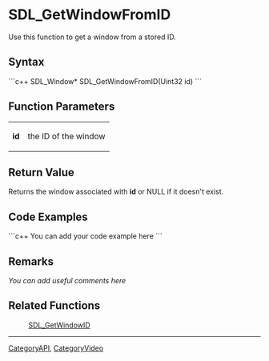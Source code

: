 <!-- pragma section-numbers off -->
<!-- pragma disable-camelcase -->

= SDL_GetWindowFromID =
Use this function to get a window from a stored ID.


== Syntax ==
```c++
SDL_Window* SDL_GetWindowFromID(Uint32 id)
```

== Function Parameters ==
{|
|'''id'''
|the ID of the window
|}

== Return Value ==
Returns the window associated with '''id''' or NULL if it doesn't exist.

== Code Examples ==
```c++
You can add your code example here
```

== Remarks ==
''You can add useful comments here''

== Related Functions ==
:[[SDL_GetWindowID]]

----
[[CategoryAPI]], [[CategoryVideo]]
